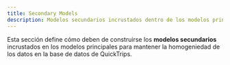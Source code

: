 ```yaml
---
title: Secondary Models  
description: Modelos secundarios incrustados dentro de los modelos principales.
---
```


Esta sección define cómo deben de construirse los **modelos secundarios** incrustados en los modelos principales para mantener la homogeniedad de los datos en la base de datos de QuickTrips.

<Outlet path="/database/models/secondary-models" />